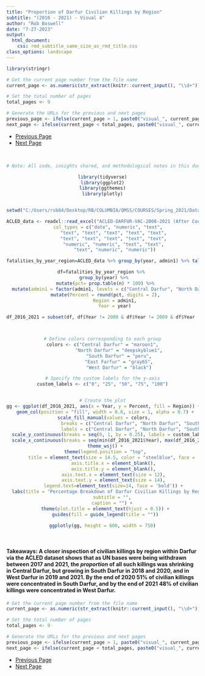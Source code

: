 ```yaml
---
title: "Proportion of Darfur Civilian Killings by Region"
subtitle: "(2016 - 2021) - Visual 4"
author: "Rob Boswell"
date: "7-27-2023"
output: 
  html_document:
    css: rmd_subtitle_same_size_as_rmd_title.css
class_options: landscape
---
```


```r

library(stringr)

# Get the current page number from the file name
current_page <- as.numeric(str_extract(knitr::current_input(), "\\d+"))

# Set the total number of pages
total_pages <- 9

# Generate the URLs for the previous and next pages
previous_page <- ifelse(current_page > 1, paste0("visual_", current_page - 1, "-darfur_violence.html"), NA)
next_page <- ifelse(current_page < total_pages, paste0("visual_", current_page + 1, "-darfur_violence.html"), NA)

```

<ul class="pager">
  <li><a href="`r previous_page`">Previous Page</a></li>
  <li><a href="`r next_page`">Next Page</a></li>
</ul>

<br>

<center>
```r

# Note: All code, insights shared, and methodological notes in this document and other documents in this portfolio ARE NOT open source and MUST be cited.

library(tidyverse)
library(ggplot2)
library(ggthemes)
library(plotly)


setwd("C:/Users/rsb84/Desktop/RB/COLUMBIA/QMSS/COURSES/Spring_2021/Data Visualization/End_project")

ACLED_data <- readxl::read_excel("ACLED-DARFUR-VAC-2008-2021 (After Course Ended-for 2023 Portfolio)-UPDATED VERSION-inter1_numbers_replaced_with_actor_names.xlsx", 
     col_types = c("date", "numeric", "text", 
         "text", "text", "text", "text", "text", 
         "text", "text", "text", "text", "text", 
         "numeric", "numeric", "text", "text", 
         "text", "numeric", "numeric"))

fatalities_by_year_region=ACLED_data %>% group_by(year, admin1) %>% tally(fatalities)

df=fatalities_by_year_region %>% 
  group_by(year) %>% 
  mutate(pct= prop.table(n) * 100) %>%
  mutate(admin1 = factor(admin1, levels = c("Central Darfur", "North Darfur", "South Darfur", "East Darfur", "West Darfur"))) %>% #This controls the order of the Darfur regions on the legend 
  mutate(Percent = round(pct, digits = 2),
         Region = admin1,
         Year = year)

df_2016_2021 = subset(df, df$Year != 2008 & df$Year != 2009 & df$Year != 2010 & df$Year != 2011 & df$Year != 2012 & df$Year != 2013 & df$Year != 2014 & df$Year != 2015)



# Define colors corresponding to each group
colors <- c("Central Darfur" = "maroon1",
            "North Darfur" = "deepskyblue1",
            "South Darfur" = "peru",
            "East Farfur" = "gray65",
            "West Darfur" = "black")

# Specify the custom labels for the y-axis
custom_labels <- c("0", "25", "50", "75", "100")


# Create the plot
gg <- ggplot(df_2016_2021, aes(x = Year, y = Percent, fill = Region)) +
  geom_col(position = "fill", width = 0.8, size = 1, alpha = 0.7) +
  scale_fill_manual(values = colors, 
                    breaks = c("Central Darfur", "North Darfur", "South Darfur", "East Darfur", "West Darfur"),
                    labels = c("Central Darfur", "North Darfur", "South Darfur", "East Darfur", "West Darfur")) +
  scale_y_continuous(breaks = seq(0, 1, by = 0.25), labels = custom_labels) +  # Set custom breaks and labels for y-axis
  scale_x_continuous(breaks = seq(min(df_2016_2021$Year), max(df_2016_2021$Year), by = 1)) +  # Ensure years are displayed without gaps
  theme_wsj() +
  theme(legend.position = "top",
        title = element_text(size = 14.5, color = "steelblue", face = 'bold'),
        axis.title.x = element_blank(),
        axis.title.y = element_blank(),
        axis.text.x = element_text(size = 12),
        axis.text.y = element_text(size = 14),
        legend.text=element_text(size=14, face = 'bold')) +
  labs(title = "Percentage Breakdown of Darfur Civilian Killings by Region \n(2016 - 2021)",
       subtitle = "",
       caption = "") +
  theme(plot.title = element_text(hjust = 0.5)) +
  guides(fill = guide_legend(title = ""))

ggplotly(gg, height = 600, width = 750)


```
</center>

<br>

#### **Takeaways:** A closer inspection of civilian killings by region within Darfur via the ACLED dataset shows that as UN bases were being withdrawn between 2017 and 2021, the *proportion* of all such killings was shrinking in Central Darfur, but growing in South Darfur in 2018 and 2020, and in West Darfur in 2019 and 2021. By the end of 2020 51% of civilian killings were concentrated in South Darfur, and by the end of 2021 48% of civilian killings were concentrated in West Darfur.

```r

# Get the current page number from the file name
current_page <- as.numeric(str_extract(knitr::current_input(), "\\d+"))

# Set the total number of pages
total_pages <- 9

# Generate the URLs for the previous and next pages
previous_page <- ifelse(current_page > 1, paste0("visual_", current_page - 1, "-darfur_violence.html"), NA)
next_page <- ifelse(current_page < total_pages, paste0("visual_", current_page + 1, "-darfur_violence.html"), NA)

```

<ul class="pager">
  <li><a href="`r previous_page`">Previous Page</a></li>
  <li><a href="`r next_page`">Next Page</a></li>
</ul>

